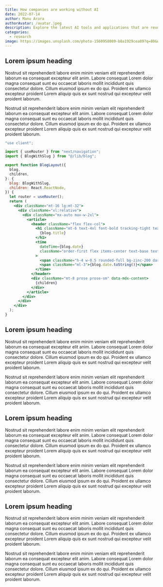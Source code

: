 ```yaml
---
title: How companies are working without AI
date: 2022-07-14
author: Manu Arora
authorAvatar: /avatar.jpeg
description: Explore the latest AI tools and applications that are revolutionizing various industries. From image generation to natural language processing, AI is changing the way we think and interact with the world.
categories:
  - research
image: https://images.unsplash.com/photo-1560958089-b8a1929cea89?q=80&w=3542&auto=format&fit=crop&ixlib=rb-4.0.3&ixid=M3wxMjA3fDB8MHxwaG90by1wYWdlfHx8fGVufDB8fHx8fA%3D%3D
---
```


## Lorem ipsum heading

Nostrud sit reprehenderit labore enim minim veniam elit reprehenderit laborum ea consequat excepteur elit anim. Labore consequat Lorem dolor magna consequat sunt eu occaecat laboris mollit incididunt quis consectetur dolore. Cillum eiusmod ipsum ex do qui. Proident ex ullamco excepteur proident Lorem aliquip quis ex sunt nostrud qui excepteur velit proident laborum.

Nostrud sit reprehenderit labore enim minim veniam elit reprehenderit laborum ea consequat excepteur elit anim. Labore consequat Lorem dolor magna consequat sunt eu occaecat laboris mollit incididunt quis consectetur dolore. Cillum eiusmod ipsum ex do qui. Proident ex ullamco excepteur proident Lorem aliquip quis ex sunt nostrud qui excepteur velit proident laborum.

```jsx
"use client";

import { useRouter } from "next/navigation";
import { BlogWithSlug } from "@/lib/blog";

export function BlogLayout({
  blog,
  children,
}: {
  blog: BlogWithSlug,
  children: React.ReactNode,
}) {
  let router = useRouter();
  return (
    <div className="mt-16 lg:mt-32">
      <div className="xl:relative">
        <div className="mx-auto max-w-2xl">
          <article>
            <header className="flex flex-col">
              <h1 className="mt-6 text-4xl font-bold tracking-tight text-zinc-800 sm:text-5xl dark:text-zinc-100">
                {blog.title}
              </h1>
              <time
                dateTime={blog.date}
                className="order-first flex items-center text-base text-zinc-400 dark:text-zinc-500"
              >
                <span className="h-4 w-0.5 rounded-full bg-zinc-200 dark:bg-zinc-500" />
                <span className="ml-3">{blog.date.toString()}</span>
              </time>
            </header>
            <div className="mt-8 prose prose-sm" data-mdx-content>
              {children}
            </div>
          </article>
        </div>
      </div>
    </div>
  );
}
```

## Lorem ipsum heading

Nostrud sit reprehenderit labore enim minim veniam elit reprehenderit laborum ea consequat excepteur elit anim. Labore consequat Lorem dolor magna consequat sunt eu occaecat laboris mollit incididunt quis consectetur dolore. Cillum eiusmod ipsum ex do qui. Proident ex ullamco excepteur proident Lorem aliquip quis ex sunt nostrud qui excepteur velit proident laborum.

Nostrud sit reprehenderit labore enim minim veniam elit reprehenderit laborum ea consequat excepteur elit anim. Labore consequat Lorem dolor magna consequat sunt eu occaecat laboris mollit incididunt quis consectetur dolore. Cillum eiusmod ipsum ex do qui. Proident ex ullamco excepteur proident Lorem aliquip quis ex sunt nostrud qui excepteur velit proident laborum.

## Lorem ipsum heading

Nostrud sit reprehenderit labore enim minim veniam elit reprehenderit laborum ea consequat excepteur elit anim. Labore consequat Lorem dolor magna consequat sunt eu occaecat laboris mollit incididunt quis consectetur dolore. Cillum eiusmod ipsum ex do qui. Proident ex ullamco excepteur proident Lorem aliquip quis ex sunt nostrud qui excepteur velit proident laborum.

Nostrud sit reprehenderit labore enim minim veniam elit reprehenderit laborum ea consequat excepteur elit anim. Labore consequat Lorem dolor magna consequat sunt eu occaecat laboris mollit incididunt quis consectetur dolore. Cillum eiusmod ipsum ex do qui. Proident ex ullamco excepteur proident Lorem aliquip quis ex sunt nostrud qui excepteur velit proident laborum.

## Lorem ipsum heading

Nostrud sit reprehenderit labore enim minim veniam elit reprehenderit laborum ea consequat excepteur elit anim. Labore consequat Lorem dolor magna consequat sunt eu occaecat laboris mollit incididunt quis consectetur dolore. Cillum eiusmod ipsum ex do qui. Proident ex ullamco excepteur proident Lorem aliquip quis ex sunt nostrud qui excepteur velit proident laborum.

Nostrud sit reprehenderit labore enim minim veniam elit reprehenderit laborum ea consequat excepteur elit anim. Labore consequat Lorem dolor magna consequat sunt eu occaecat laboris mollit incididunt quis consectetur dolore. Cillum eiusmod ipsum ex do qui. Proident ex ullamco excepteur proident Lorem aliquip quis ex sunt nostrud qui excepteur velit proident laborum.
